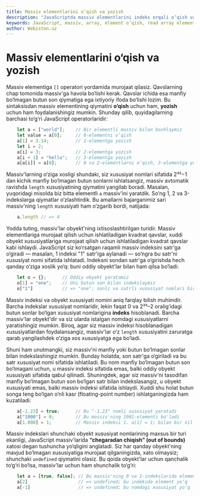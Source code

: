```yaml
---
title: Massiv elementlarini o‘qish va yozish
description: "JavaScriptda massiv elementlarini indeks orqali o‘qish va o‘zgartirish. Array ichidagi qiymatlarga kirish, yangi qiymat yozish, mavjudini yangilash va amaliy misollar orqali tushuntirish."
keywords: JavaScript, massiv, array, element o‘qish, read array element, element yozish, write array element, indeks, index, update array, element yangilash, beginner, misollar, examples, tutorial
author: Webiston.uz
---
```



# Massiv elementlarini o‘qish va yozish

Massiv elementiga `[]` operatori yordamida murojaat qilasiz. Qavslarning chap tomonida massiv'ga havola bo‘lishi kerak. Qavslar ichida esa manfiy bo‘lmagan butun son qiymatiga ega ixtiyoriy ifoda bo‘lishi lozim. Bu sintaksisdan massiv elementining qiymatini **o‘qish** uchun ham, **yozish** uchun ham foydalanishingiz mumkin. Shunday qilib, quyidagilarning barchasi to‘g‘ri JavaScript operatorlaridir:
``` js
    let a = ["world"];    // Bir elementli massiv bilan boshlaymiz
    let value = a[0];     // 0-elementni o‘qish
    a[1] = 3.14;          // 1-elementga yozish
    let i = 2;
    a[i] = 3;             // 2-elementga yozish
    a[i + 1] = "hello";   // 3-elementga yozish
    a[a[i]] = a[0];       // 0 va 2-elementlarni o‘qish, 3-elementga yozish
```
Massiv'larning o‘ziga xosligi shundaki, siz xususiyat nomlari sifatida 2³²−1 dan kichik manfiy bo‘lmagan butun sonlarni ishlatsangiz, massiv avtomatik ravishda `length` xususiyatining qiymatini yangilab boradi. Masalan, yuqoridagi misolda biz bitta elementli `a` massiv'ini yaratdik. So‘ng 1, 2 va 3-indekslarga qiymatlar o‘zlashtirdik. Bu amallarni bajarganimiz sari massiv'ning `length` xususiyati ham o‘zgarib bordi, natijada:
``` js
    a.length // => 4
```
Yodda tuting, massiv'lar obyekt'ning ixtisoslashtirilgan turidir. Massiv elementlariga murojaat qilish uchun ishlatiladigan kvadrat qavslar, xuddi obyekt xususiyatlariga murojaat qilish uchun ishlatiladigan kvadrat qavslar kabi ishlaydi. JavaScript siz ko‘rsatgan raqamli massiv indeksini satr'ga o‘giradi — masalan, 1 indeksi "1" satr'iga aylanadi — so‘ngra bu satr'ni xususiyat nomi sifatida ishlatadi. Indeksni sondan satr'ga o‘girishda hech qanday o‘ziga xoslik yo‘q: buni oddiy obyekt'lar bilan ham qilsa bo‘ladi:
``` js
    let o = {};      // Oddiy obyekt yaratamiz
    o[1] = "one";    // Uni butun son bilan indekslaymiz
    o["1"]           // => "one"; sonli va satrli xususiyat nomlari bir xil
```
Massiv indeksi va obyekt xususiyati nomini aniq farqlay bilish muhimdir. Barcha indekslar xususiyat nomlaridir, lekin faqat 0 va 2³²–2 oralig‘idagi butun sonlar bo‘lgan xususiyat nomlarigina **indeks** hisoblanadi. Barcha massiv'lar obyekt'dir va siz ularda istalgan nomdagi xususiyatlarni yaratishingiz mumkin. Biroq, agar siz massiv indeksi hisoblanadigan xususiyatlardan foydalansangiz, massiv'lar o‘z `length` xususiyatini zaruratga qarab yangilashdek o‘ziga xos xususiyatga ega bo‘ladi.

Shuni ham unutmangki, siz massiv'ni manfiy yoki butun bo‘lmagan sonlar bilan indekslashingiz mumkin. Bunday holatda, son satr'ga o‘giriladi va bu satr xususiyat nomi sifatida ishlatiladi. Bu nom manfiy bo‘lmagan butun son bo‘lmagani uchun, u massiv indeksi sifatida emas, balki oddiy obyekt xususiyati sifatida qabul qilinadi. Shuningdek, agar siz massiv'ni tasodifan manfiy bo‘lmagan butun son bo‘lgan satr bilan indekslasangiz, u obyekt xususiyati emas, balki massiv indeksi sifatida ishlaydi. Xuddi shu holat butun songa teng bo‘lgan o‘nli kasr (floating-point number) ishlatganingizda ham kuzatiladi:
``` js
    a[-1.23] = true;      // Bu "-1.23" nomli xususiyat yaratadi
    a["1000"] = 0;        // Bu massiv'ning 1001-elementi bo'ladi
    a[1.000] = 1;         // Massiv indeksi 1. a[1] = 1; bilan bir xil
```
Massiv indekslari shunchaki obyekt xususiyat nomlarining maxsus bir turi ekanligi, JavaScript massiv'larida **“chegaradan chiqish” (out of bounds)** xatosi degan tushuncha yo‘qligini anglatadi. Siz har qanday obyekt'ning mavjud bo‘lmagan xususiyatiga murojaat qilganingizda, xato olmaysiz; shunchaki `undefined` qiymatini olasiz. Bu qoida obyekt'lar uchun qanchalik to‘g‘ri bo‘lsa, massiv'lar uchun ham shunchalik to‘g‘ri:
``` js
    let a = [true, false]; // Bu massiv'ning 0 va 1-indekslarida elementlar bor
    a[2]                   // => undefined; bu indeksda element yo'q
    a[-1]                  // => undefined; bu nomdagi xususiyat yo'q
```